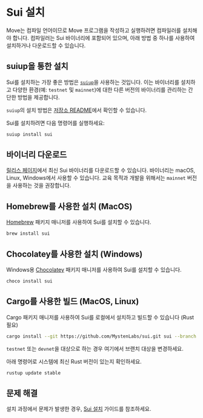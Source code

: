 # Sui 설치

Move는 컴파일 언어이므로 Move 프로그램을 작성하고 실행하려면 컴파일러를 설치해야 합니다. 컴파일러는 Sui 바이너리에 포함되어 있으며, 아래 방법 중 하나를 사용하여 설치하거나 다운로드할 수 있습니다.

## suiup을 통한 설치

Sui를 설치하는 가장 좋은 방법은 [`suiup`](https://github.com/MystenLabs/suiup)을 사용하는 것입니다. 이는 바이너리를 설치하고 다양한 환경(예: `testnet` 및 `mainnet`)에 대한 다른 버전의 바이너리를 관리하는 간단한 방법을 제공합니다.

`suiup`의 설치 방법은 [저장소 README](https://github.com/MystenLabs/suiup)에서 확인할 수 있습니다.

Sui를 설치하려면 다음 명령어를 실행하세요:

```bash
suiup install sui
```

## 바이너리 다운로드

[릴리스 페이지](https://github.com/MystenLabs/sui/releases)에서 최신 Sui 바이너리를 다운로드할 수 있습니다. 바이너리는 macOS, Linux, Windows에서 사용할 수 있습니다. 교육 목적과 개발을 위해서는 `mainnet` 버전을 사용하는 것을 권장합니다.

## Homebrew를 사용한 설치 (MacOS)

[Homebrew](https://brew.sh/) 패키지 매니저를 사용하여 Sui를 설치할 수 있습니다.

```bash
brew install sui
```

## Chocolatey를 사용한 설치 (Windows)

Windows용 [Chocolatey](https://chocolatey.org/install) 패키지 매니저를 사용하여 Sui를 설치할 수 있습니다.

```bash
choco install sui
```

## Cargo를 사용한 빌드 (MacOS, Linux)

Cargo 패키지 매니저를 사용하여 Sui를 로컬에서 설치하고 빌드할 수 있습니다 (Rust 필요)

```bash
cargo install --git https://github.com/MystenLabs/sui.git sui --branch mainnet
```

`testnet` 또는 `devnet`을 대상으로 하는 경우 여기에서 브랜치 대상을 변경하세요.

아래 명령어로 시스템에 최신 Rust 버전이 있는지 확인하세요.

```bash
rustup update stable
```

## 문제 해결

설치 과정에서 문제가 발생한 경우, [Sui 설치](https://docs.sui.io/guides/developer/getting-started/sui-install) 가이드를 참조하세요.
